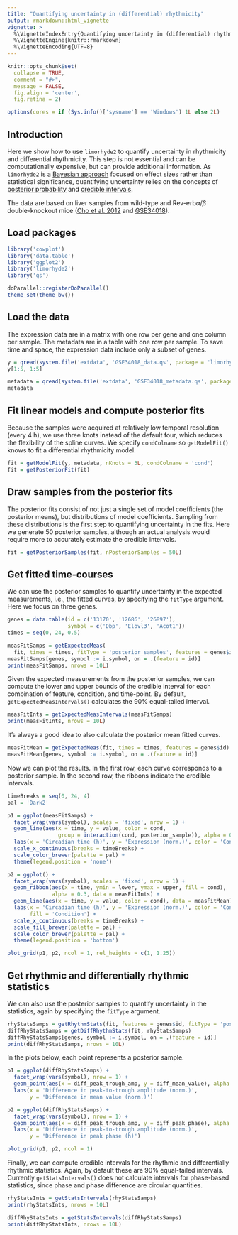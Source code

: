 ```yaml
---
title: "Quantifying uncertainty in (differential) rhythmicity"
output: rmarkdown::html_vignette
vignette: >
  %\VignetteIndexEntry{Quantifying uncertainty in (differential) rhythmicity}
  %\VignetteEngine{knitr::rmarkdown}
  %\VignetteEncoding{UTF-8}
---
```


```r
knitr::opts_chunk$set(
  collapse = TRUE,
  comment = "#>",
  message = FALSE,
  fig.align = 'center',
  fig.retina = 2)

options(cores = if (Sys.info()['sysname'] == 'Windows') 1L else 2L)
```

## Introduction

Here we show how to use `limorhyde2` to quantify uncertainty in rhythmicity and differential rhythmicity. This step is not essential and can be computationally expensive, but can provide additional information. As `limorhyde2` is a [Bayesian approach](https://en.wikipedia.org/wiki/Bayesian_statistics) focused on effect sizes rather than statistical significance, quantifying uncertainty relies on the concepts of [posterior probability](https://en.wikipedia.org/wiki/Posterior_probability) and [credible intervals](https://en.wikipedia.org/wiki/Credible_interval).

The data are based on liver samples from wild-type and Rev-erb$\alpha/\beta$ double-knockout mice ([Cho et al. 2012](https://doi.org/10.1038/nature11048) and [GSE34018](https://www.ncbi.nlm.nih.gov/geo/query/acc.cgi?acc=GSE34018)).

## Load packages

```r
library('cowplot')
library('data.table')
library('ggplot2')
library('limorhyde2')
library('qs')

doParallel::registerDoParallel()
theme_set(theme_bw())
```

## Load the data

The expression data are in a matrix with one row per gene and one column per sample. The metadata are in a table with one row per sample. To save time and space, the expression data include only a subset of genes.

```r
y = qread(system.file('extdata', 'GSE34018_data.qs', package = 'limorhyde2'))
y[1:5, 1:5]

metadata = qread(system.file('extdata', 'GSE34018_metadata.qs', package = 'limorhyde2'))
metadata
```

## Fit linear models and compute posterior fits

Because the samples were acquired at relatively low temporal resolution (every 4 h), we use three knots instead of the default four, which reduces the flexibility of the spline curves. We specify `condColname` so `getModelFit()` knows to fit a differential rhythmicity model.

```r
fit = getModelFit(y, metadata, nKnots = 3L, condColname = 'cond')
fit = getPosteriorFit(fit)
```

## Draw samples from the posterior fits

The posterior fits consist of not just a single set of model coefficients (the posterior means), but distributions of model coefficients. Sampling from these distributions is the first step to quantifying uncertainty in the fits. Here we generate 50 posterior samples, although an actual analysis would require more to accurately estimate the credible intervals.

```r
fit = getPosteriorSamples(fit, nPosteriorSamples = 50L)
```

## Get fitted time-courses

We can use the posterior samples to quantify uncertainty in the expected measurements, i.e., the fitted curves, by specifying the `fitType` argument. Here we focus on three genes.

```r
genes = data.table(id = c('13170', '12686', '26897'),
                   symbol = c('Dbp', 'Elovl3', 'Acot1'))
times = seq(0, 24, 0.5)

measFitSamps = getExpectedMeas(
  fit, times = times, fitType = 'posterior_samples', features = genes$id)
measFitSamps[genes, symbol := i.symbol, on = .(feature = id)]
print(measFitSamps, nrows = 10L)
```

Given the expected measurements from the posterior samples, we can compute the lower and upper bounds of the credible interval for each combination of feature, condition, and time-point. By default, `getExpectedMeasIntervals()` calculates the 90% equal-tailed interval.

```r
measFitInts = getExpectedMeasIntervals(measFitSamps)
print(measFitInts, nrows = 10L)
```

It's always a good idea to also calculate the posterior mean fitted curves.

```r
measFitMean = getExpectedMeas(fit, times = times, features = genes$id)
measFitMean[genes, symbol := i.symbol, on = .(feature = id)]
```

Now we can plot the results. In the first row, each curve corresponds to a posterior sample. In the second row, the ribbons indicate the credible intervals.

```r
timeBreaks = seq(0, 24, 4)
pal = 'Dark2'

p1 = ggplot(measFitSamps) +
  facet_wrap(vars(symbol), scales = 'fixed', nrow = 1) +
  geom_line(aes(x = time, y = value, color = cond,
                group = interaction(cond, posterior_sample)), alpha = 0.2) +
  labs(x = 'Circadian time (h)', y = 'Expression (norm.)', color = 'Condition') +
  scale_x_continuous(breaks = timeBreaks) +
  scale_color_brewer(palette = pal) +
  theme(legend.position = 'none')

p2 = ggplot() +
  facet_wrap(vars(symbol), scales = 'fixed', nrow = 1) +
  geom_ribbon(aes(x = time, ymin = lower, ymax = upper, fill = cond),
              alpha = 0.3, data = measFitInts) +
  geom_line(aes(x = time, y = value, color = cond), data = measFitMean) +
  labs(x = 'Circadian time (h)', y = 'Expression (norm.)', color = 'Condition',
       fill = 'Condition') +
  scale_x_continuous(breaks = timeBreaks) +
  scale_fill_brewer(palette = pal) +
  scale_color_brewer(palette = pal) +
  theme(legend.position = 'bottom')

plot_grid(p1, p2, ncol = 1, rel_heights = c(1, 1.25))
```

## Get rhythmic and differentially rhythmic statistics

We can also use the posterior samples to quantify uncertainty in the statistics, again by specifying the `fitType` argument.

```r
rhyStatsSamps = getRhythmStats(fit, features = genes$id, fitType = 'posterior_samples')
diffRhyStatsSamps = getDiffRhythmStats(fit, rhyStatsSamps)
diffRhyStatsSamps[genes, symbol := i.symbol, on = .(feature = id)]
print(diffRhyStatsSamps, nrows = 10L)
```

In the plots below, each point represents a posterior sample.

```r
p1 = ggplot(diffRhyStatsSamps) +
  facet_wrap(vars(symbol), nrow = 1) +
  geom_point(aes(x = diff_peak_trough_amp, y = diff_mean_value), alpha = 0.2) +
  labs(x = 'Difference in peak-to-trough amplitude (norm.)',
       y = 'Difference in mean value (norm.)')

p2 = ggplot(diffRhyStatsSamps) +
  facet_wrap(vars(symbol), nrow = 1) +
  geom_point(aes(x = diff_peak_trough_amp, y = diff_peak_phase), alpha = 0.2) +
  labs(x = 'Difference in peak-to-trough amplitude (norm.)',
       y = 'Difference in peak phase (h)')

plot_grid(p1, p2, ncol = 1)
```

Finally, we can compute credible intervals for the rhythmic and differentially rhythmic statistics. Again, by default these are 90% equal-tailed intervals. Currently `getStatsIntervals()` does not calculate intervals for phase-based statistics, since phase and phase difference are circular quantities.

```r
rhyStatsInts = getStatsIntervals(rhyStatsSamps)
print(rhyStatsInts, nrows = 10L)

diffRhyStatsInts = getStatsIntervals(diffRhyStatsSamps)
print(diffRhyStatsInts, nrows = 10L)
```
